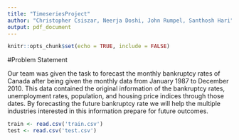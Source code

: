 ```yaml
---
title: "TimeseriesProject"
author: "Christopher Csiszar, Neerja Doshi, John Rumpel, Santhosh Hari"
output: pdf_document
---
```


```r
knitr::opts_chunk$set(echo = TRUE, include = FALSE)
```

#Problem Statement

Our team was given the task to forecast the monthly bankruptcy rates of Canada after being given the monthly data from January 1987 to December 2010. This data contained the original information of the bankruptcy rates, unemployment rates, population, and housing price indices through those dates. By forecasting the future bankruptcy rate we will help the multiple industries interested in this information prepare for future outcomes.

```r
train <- read.csv('train.csv')
test <- read.csv('test.csv')
```